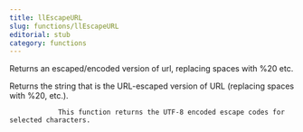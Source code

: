 ```yaml
---
title: llEscapeURL
slug: functions/llEscapeURL
editorial: stub
category: functions
---
```


<LSLFunction name="llEscapeURL"/>

Returns an escaped/encoded version of url, replacing spaces with %20 etc.

Returns the string that is the URL-escaped version of URL (replacing spaces with %20, etc.).



                This function returns the UTF-8 encoded escape codes for selected characters.
